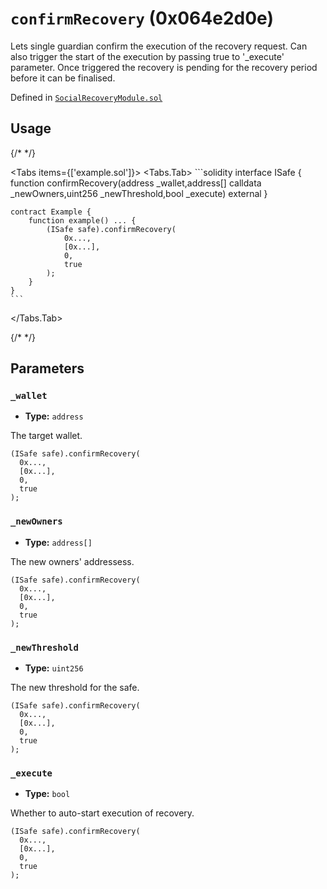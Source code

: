 



# `confirmRecovery` (0x064e2d0e)



Lets single guardian confirm the execution of the recovery request.
Can also trigger the start of the execution by passing true to '_execute' parameter.
Once triggered the recovery is pending for the recovery period before it can be finalised.




Defined in [`SocialRecoveryModule.sol`](https://github.com/safe-global/safe-modules/tree/recovery/v0.1.0/modules/recovery/contracts/generated-markups/candide-contracts/contracts/modules/social_recovery/SocialRecoveryModule.sol#Lundefined)


## Usage

{/* <!-- vale off --> */}

<Tabs items={['example.sol']}>
  <Tabs.Tab>
    ```solidity
    interface ISafe {
        function confirmRecovery(address _wallet,address[] calldata _newOwners,uint256 _newThreshold,bool _execute) external
    }

    contract Example {
        function example() ... {
            (ISafe safe).confirmRecovery(
                0x...,
                [0x...],
                0,
                true
            );
        }
    }
    ```
  </Tabs.Tab>
</Tabs>

{/* <!-- vale on --> */}



## Parameters

### `_wallet`

  - **Type:** `address`

  The target wallet.

  ```solidity focus=2
  (ISafe safe).confirmRecovery(
    0x...,
    [0x...],
    0,
    true
  );
  ```


### `_newOwners`

  - **Type:** `address[]`

  The new owners' addressess.

  ```solidity focus=3
  (ISafe safe).confirmRecovery(
    0x...,
    [0x...],
    0,
    true
  );
  ```


### `_newThreshold`

  - **Type:** `uint256`

  The new threshold for the safe.

  ```solidity focus=4
  (ISafe safe).confirmRecovery(
    0x...,
    [0x...],
    0,
    true
  );
  ```


### `_execute`

  - **Type:** `bool`

  Whether to auto-start execution of recovery.

  ```solidity focus=5
  (ISafe safe).confirmRecovery(
    0x...,
    [0x...],
    0,
    true
  );
  ```





